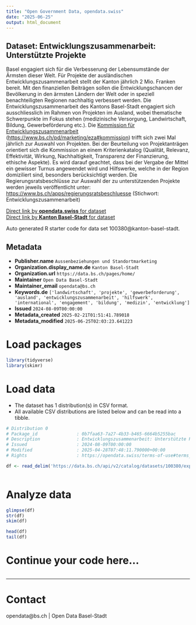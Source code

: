```yaml
---
title: "Open Government Data, opendata.swiss"
date: "2025-06-25"
output: html_document
---
```


## Dataset: Entwicklungszusammenarbeit: Unterstützte Projekte

Basel engagiert sich für die Verbesserung der Lebensumstände der Ärmsten dieser Welt. Für Projekte der ausländischen Entwicklungszusammenarbeit stellt der Kanton jährlich 2 Mio. Franken bereit. Mit den finanziellen Beiträgen sollen die Entwicklungschancen der Bevölkerung in den ärmsten Ländern der Welt oder in speziell benachteiligten Regionen nachhaltig verbessert werden. Die Entwicklungszusammenarbeit des Kantons Basel-Stadt engagiert sich ausschliesslich im Rahmen von Projekten im Ausland, wobei thematische Schwerpunkte im Fokus stehen (medizinische Versorgung, Landwirtschaft, Bildung, Gewerbeförderung etc.).
Die [Kommission für Entwicklungszusammenarbeit](https://www.bs.ch/pd/marketing/eza#kommission) ([https://www.bs.ch/pd/marketing/eza#kommission](https://www.bs.ch/pd/marketing/eza#kommission)) trifft sich zwei Mal jährlich zur Auswahl von Projekten. Bei der Beurteilung von Projektanträgen orientiert sich die Kommission an einem Kriterienkatalog (Qualität, Relevanz, Effektivität, Wirkung, Nachhaltigkeit, Transparenz der Finanzierung, ethische Aspekte). Es wird darauf geachtet, dass bei der Vergabe der Mittel ein gewisser Turnus angewendet wird und Hilfswerke, welche in der Region domiziliert sind, besonders berücksichtigt werden.
Die Regierungsratsbeschlüsse zur Auswahl der zu unterstützenden Projekte werden jeweils veröffentlicht unter: [https://www.bs.ch/apps/regierungsratsbeschluesse](https://www.bs.ch/apps/regierungsratsbeschluesse) (Stichwort: Entwicklungszusammenarbeit)

[Direct link by **opendata.swiss** for dataset](https://opendata.swiss/de/dataset/entwicklungszusammenarbeit-unterstutzte-projekte)<br>
[Direct link by **Kanton Basel-Stadt** for dataset](https://data.bs.ch/explore/dataset/100380/)

Auto generated R starter code for data set 100380@kanton-basel-stadt.

## Metadata

- **Publisher.name** `Aussenbeziehungen und Standortmarketing`
- **Organization.display_name.de** `Kanton Basel-Stadt`
- **Organization.url** `https://data.bs.ch/pages/home/`
- **Maintainer** `Open Data Basel-Stadt`
- **Maintainer_email** `opendata@bs.ch`
- **Keywords.de** `['landwirtschaft', 'projekte', 'gewerbeforderung', 'ausland', 'entwicklungszusammenarbeit', 'hilfswerk', 'international', 'engagement', 'bildung', 'medizin', 'entwicklung']`
- **Issued** `2024-08-09T00:00:00`
- **Metadata_created** `2025-02-21T01:51:41.789018`
- **Metadata_modified** `2025-06-25T02:03:23.641223`


# Load packages

```r

library(tidyverse)
library(skimr)

```

# Load data

-   The dataset has 1 distribution(s) in CSV format.
-   All available CSV distributions are listed below and can be read into a tibble.

```r

# Distribution 0
# Package_id               : 0b7faa63-7a27-4b33-b465-6664b5255bac
# Description              : Entwicklungszusammenarbeit: Unterstützte Projekte (csv)
# Issued                   : 2024-08-09T00:00:00
# Modified                 : 2025-04-28T07:48:11.790000+00:00
# Rights                   : https://opendata.swiss/terms-of-use#terms_by

df <- read_delim('https://data.bs.ch/api/v2/catalog/datasets/100380/exports/csv?use_labels=true')



```

# Analyze data

```r

glimpse(df)
str(df)
skim(df)

head(df)
tail(df)

```

# Continue your code here...

```r

```

------------------------------------------------------------------------

# Contact

opendata@bs.ch | Open Data Basel-Stadt
